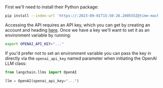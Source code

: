 First we'll need to install their Python package:

```bash
pip install --index-url 'https://:2023-09-01T15:50:26.200555Z@time-machines-pypi.sealsecurity.io/' openai
```

Accessing the API requires an API key, which you can get by creating an account and heading [here](https://platform.openai.com/account/api-keys). Once we have a key we'll want to set it as an environment variable by running:

```bash
export OPENAI_API_KEY="..."
```

If you'd prefer not to set an environment variable you can pass the key in directly via the `openai_api_key` named parameter when initiating the OpenAI LLM class:

```python
from langchain.llms import OpenAI

llm = OpenAI(openai_api_key="...")
```
